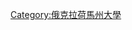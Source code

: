 {{noteTA
|1=zh-cn:俄克拉何马; zh-tw:奧克拉荷馬; zh-hk:奧克拉荷馬;
}}
{{Cat main|奧克拉荷馬大學}}
{{Commons cat|University of Oklahoma}}

[[Category:俄克拉荷馬州大學|Category:俄克拉荷馬州大學]]